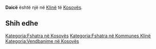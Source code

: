 {{Fshat në 
 | Emri                = Daicë
 | EmriAlt                = 
 | NAME_SHORT_FORM=      
 | NAME_GENERIC=      
 | NAME_SORT_NAME_RO=      DAICE
 | FULL_NAME_RO = Daicë
 | FULL_NAME_ND_RO=Daice
 | SORT_NAME_RG=DAICE
 | FULL_NAME_RG=Daicë
 | FULL_NAME_ND_RG=Daice
 | SRP_NAME_SHORT_FORM=      
 | SRP_NAME_GENERIC=      
 | SRP_NAME_SORT_NAME_RO=      
 | SRP_FULL_NAME_RO = 
 | SRP_FULL_NAME_ND_RO=
 | SRP_SORT_NAME_RG=
 | SRP_FULL_NAME_RG=
 | SRP_FULL_NAME_ND_RG=
 | Emri (Rasa dhanore) = 
 | Figura              = 
 | Shteti              = Kosovo
 | Komuna              = Klinë
 | Kodi postar         = 
 | Sipërfaqja          = 

 | Popullsia           = 

 | Regj. i popullsisë  = 
 | Dend. e popullsisë  = 
 | Faqja zyrtare       = 
 <!--- Koordinatat ----> 
 | Gjerësia            = 42.288056
 | Gjatësia            = 21.133333
 | Lartësia            = 
}}
'''Daicë''' është një [[]] në [[Klinë]] të [[Kosovës]].

<!-- == Gjeografia == -->
<!-- == Historia == -->
<!-- == Demografia == -->
== Shih edhe ==
{{Komuna Klinë}}
{{Kosovo-Administrata-Cung}}

[[Kategoria:Fshatra në Kosovës]]
[[Kategoria:Fshatra në Kommunes Klinë]]
[[Kategoria:Vendbanime në Kosovës]]
